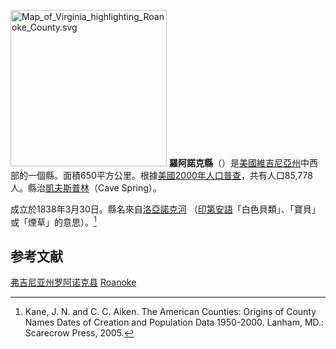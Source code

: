 {{noteTA
|G1=USState
|T=zh-hans:罗亚诺克县 (弗吉尼亚州);zh-hk:羅阿諾克縣 (維珍尼亞州);zh-tw:洛亞諾克郡 (維吉尼亞州);
|1=zh-hans:县;zh-hk:縣;zh-tw:郡;
}}
[[File:Map_of_Virginia_highlighting_Roanoke_County.svg|250px]]
'''羅阿諾克縣'''（{{lang-en|Roanoke County}}）是[[美國|美國]][[維吉尼亞州|維吉尼亞州]]中西部的一個縣。面積650平方公里。根據[[美國2000年人口普查|美國2000年人口普查]]，共有人口85,778人。縣治[[凱夫斯普林_(維吉尼亞州)|凱夫斯普林]]（Cave Spring）。

成立於1838年3月30日。縣名來自[[洛亞諾克河|洛亞諾克河]] （[[印第安人|印第安語]]「白色貝類」、「寶貝」或「煙草」的意思）。<ref>Kane, J. N. and C. C. Aiken. The American Counties: Origins of County Names Dates of Creation and Population Data 1950-2000. Lanham, MD.: Scarecrow Press, 2005.</ref>

== 参考文献 ==
<div class="references-small">
<references />
</div>
{{弗吉尼亚州}}
[[Category:弗吉尼亚州罗阿诺克县|]]
[[Category:維吉尼亞州縣|Roanoke]]